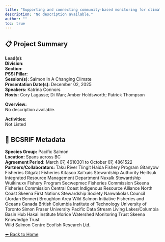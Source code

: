 ```yaml
---
title: "Supporting and connecting community-based monitoring for climate-resilient salmon ecosystems"
description: "No description available."
author: ""
toc: true
---
```


## 📋 Project Summary

**Lead(s):**   
**Division:**   
**Section:**   
**PSSI Pillar:**   
**Session(s):** Salmon In A Changing Climate  
**Presentation Date(s):** December 02, 2025  
**Speakers:** Katrina Connors  
**Hosts:** Cory Lagasse; Di Wan; Amber Holdsworth; Patrick Thompson  

**Overview:**  
No description available.   

**Activities:**  
Not Listed

## 🧬 BCSRIF Metadata

**Species Group:** Pacific Salmon  
**Location:** Spans across BC  
**Agreement Period:** March 07, 4610301 to October 07, 4861522  
**Partners/Collaborators:** Taku River Tlingit 
Haida Fishery Program 
Gitanyow Fisheries 
Gitga’at Fisheries
Kitasoo Xai'xais Stewardship Authority 
Heiltsuk Integrated Resource Management Department 
Nuxalk Stewardship
Wuikinuxv Fishery Program 
Secwepmec Fisheries Commission 
Skeena Fisheries Commission 
Central Coast Indigenous Resource Alliance 
North Coast Skeena First Nations Stewardship Society 
Nanwakolas Council (Jordan Benner) 
Broughton Area Wild Salmon Initiative 
Fisheries and Oceans Canada 
British Columbia Institute of Technology
University of Toronto
Simon Fraser University
Pacific Data Stream 
Living Lakes/Columbia Basin Hub 
Hakai institute 
Morice Watershed Monitoring Trust 
Skeena Knowledge Trust  
Wild Salmon Centre 
Ecofish Research Ltd. 
  

[⬅ Back to Home](../index.qmd)

